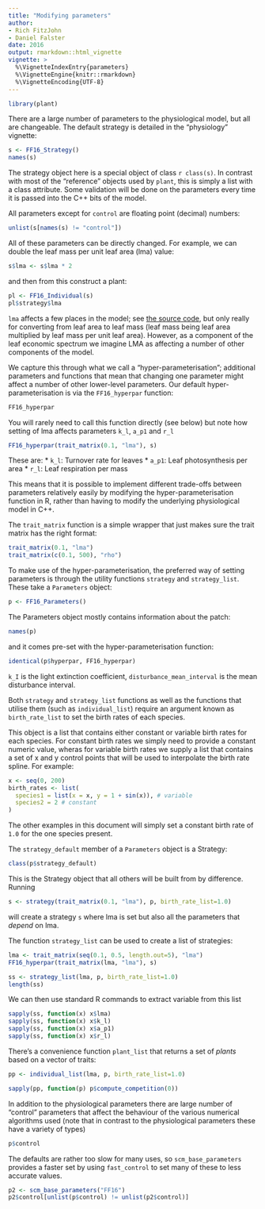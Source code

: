 ```yaml
---
title: "Modifying parameters"
author: 
- Rich FitzJohn
- Daniel Falster
date: 2016
output: rmarkdown::html_vignette
vignette: >
  %\VignetteIndexEntry{parameters}
  %\VignetteEngine{knitr::rmarkdown}
  %\VignetteEncoding{UTF-8}
---
```


```r
library(plant)
```

There are a large number of parameters to the physiological model,
but all are changeable.  The default strategy is detailed in the
"physiology" vignette:

```r
s <- FF16_Strategy()
names(s)
```

The strategy object here is a special object of class `r class(s)`.
In contrast with most of the "reference" objects used by `plant`,
this is simply a list with a class attribute.  Some validation will
be done on the parameters every time it is passed into the C++ bits
of the model.

All parameters except for `control` are floating point (decimal)
numbers:

```r
unlist(s[names(s) != "control"])
```

All of these parameters can be directly changed.  For example, we
can double the leaf mass per unit leaf area (lma) value:

```r
s$lma <- s$lma * 2
```

and then from this construct a plant:

```r
pl <- FF16_Individual(s)
pl$strategy$lma
```

`lma` affects a few places in the model; see [the source
code](https://github.com/traitecoevo/plant/blob/master/src/ff16_strategy.cpp),
but only really for converting from leaf area to leaf mass (leaf
mass being leaf area multiplied by leaf mass per unit leaf area).
However, as a component of the leaf economic spectrum we imagine
LMA as affecting a number of other components of the model.

We capture this through what we call a "hyper-parameterisation";
additional parameters and functions that mean that changing one
parameter might affect a number of other lower-level parameters.
Our default hyper-parameterisation is via the
`FF16_hyperpar` function:

```r
FF16_hyperpar
```

You will rarely need to call this function directly (see below) but
note how setting of lma affects parameters `k_l`, `a_p1` and `r_l`

```r
FF16_hyperpar(trait_matrix(0.1, "lma"), s)
```

These are:
  * `k_l`: Turnover rate for leaves
  * `a_p1`: Leaf photosynthesis per area
  * `r_l`: Leaf respiration per mass

This means that it is possible to implement different trade-offs
between parameters relatively easily by modifying the
hyper-parameterisation function in R, rather than having to modify
the underlying physiological model in C++.

The `trait_matrix` function is a simple wrapper that just makes
sure the trait matrix has the right format:

```r
trait_matrix(0.1, "lma")
trait_matrix(c(0.1, 500), "rho")
```

To make use of the hyper-parameterisation, the preferred way of
setting parameters is through the utility functions `strategy` and
`strategy_list`.  These take a `Parameters` object:

```r
p <- FF16_Parameters()
```

The Parameters object mostly contains information about the patch:

```r
names(p)
```

and it comes pre-set with the hyper-parameterisation function:

```r
identical(p$hyperpar, FF16_hyperpar)
```

`k_I` is the light extinction coefficient,
`disturbance_mean_interval` is the mean disturbance interval.  

Both `strategy` and `strategy_list` functions as well as the functions
that utilise them (such as `individual_list`) require an argument
known as `birth_rate_list` to set the birth rates of each species.

This object is a list that contains either constant or variable birth rates
for each species. For constant birth rates we simply need to provide a constant 
numeric value, wheras for variable birth rates we supply a list that contains a 
set of x and y control points that will be used to interpolate the birth rate 
spline. For example:
```r
x <- seq(0, 200)
birth_rates <- list(
  species1 = list(x = x, y = 1 + sin(x)), # variable
  species2 = 2 # constant
)
```
The other examples in this document will simply set a constant birth rate of 
`1.0` for the one species present.

The `strategy_default` member of a `Parameters` object is a Strategy:

```r
class(p$strategy_default)
```

This is the Strategy object that all others will be built from by
difference.  Running

```r
s <- strategy(trait_matrix(0.1, "lma"), p, birth_rate_list=1.0)
```

will create a strategy `s` where lma is set but also all the
parameters that *depend* on lma.

The function `strategy_list` can be used to create a list of
strategies:

```r
lma <- trait_matrix(seq(0.1, 0.5, length.out=5), "lma")
FF16_hyperpar(trait_matrix(lma, "lma"), s)

ss <- strategy_list(lma, p, birth_rate_list=1.0)
length(ss)
```

We can then use standard R commands to extract variable from this list

```r
sapply(ss, function(x) x$lma)
sapply(ss, function(x) x$k_l)
sapply(ss, function(x) x$a_p1)
sapply(ss, function(x) x$r_l)
```

There's a convenience function `plant_list` that returns a set of
*plants* based on a vector of traits:

```r
pp <- individual_list(lma, p, birth_rate_list=1.0)

sapply(pp, function(p) p$compute_competition(0))
```

In addition to the physiological parameters there are large number
of "control" parameters that affect the behaviour of the various
numerical algorithms used (note that in contrast to the
physiological parameters these have a variety of types)

```r
p$control
```

The defaults are rather too slow for many uses, so
`scm_base_parameters` provides a faster set by using `fast_control`
to set many of these to less accurate values.

```r
p2 <- scm_base_parameters("FF16")
p2$control[unlist(p$control) != unlist(p2$control)]
```
